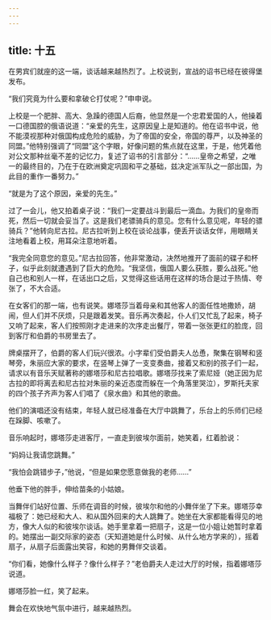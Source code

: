```yaml
---
---
---
```

title: 十五
---



在男宾们就座的这一端，谈话越来越热烈了。上校说到，宣战的诏书已经在彼得堡发布。

“我们究竟为什么要和拿破仑打仗呢？”申申说。

上校是一个肥胖、高大、急躁的德国人后裔，他显然是一个忠君爱国的人，他操着一口德国腔的俄语说道：“亲爱的先生，这原因皇上是知道的。他在诏书中说，他不能漠视那种对俄国构成危险的威胁，为了帝国的安全，帝国的尊严，以及神圣的同盟。”他特别强调了“同盟”这个字眼，好像问题的焦点就在这里，于是，他凭着他对公文那种丝毫不差的记忆力，复述了诏书的引言部分：“……皇帝之希望，之唯一的最终目的，乃在于在欧洲奠定巩固和平之基础，兹决定派军队之一部出国，为此目的重作一番努力。”

“就是为了这个原因，亲爱的先生。”

过了一会儿，他又拍着桌子说：“我们一定要战斗到最后一滴血。为我们的皇帝而死，然后一切就会妥当了。这是我们老骠骑兵的意见。您有什么意见呢，年轻的骠骑兵？”他转向尼古拉。尼古拉听到上校在谈论战事，便丢开谈话女伴，用眼睛关注地看着上校，用耳朵注意地听着。

“我完全同意您的意见。”尼古拉回答，他非常激动，决然地推开了面前的碟子和杯子，似乎此刻就遭遇到了巨大的危险。“我坚信，俄国人要么获胜，要么战死。”他自己也和别人一样，在话出口之后，又觉得这些话用在这样的场合是过于热情、夸张了，不大合适。

在女客们的那一端，也有说笑。娜塔莎当着母亲和其他客人的面任性地撒娇，胡闹，但人们并不厌烦，只是跟着发笑。音乐再次奏起，仆人们又忙乱了起来，椅子又响了起来，客人们按照刚才走进来的次序走出餐厅，带着一张张更红的脸庞，回到客厅和伯爵的书房里去了。

牌桌摆开了，伯爵的客人们玩兴很浓。小字辈们受伯爵夫人怂恿，聚集在钢琴和竖琴旁，朱丽应大家的要求，在竖琴上弹了一支变奏曲，接着又和别的孩子们一起，请求以有音乐天赋著称的娜塔莎和尼古拉唱歌。娜塔莎找来了索尼娅（她正因为尼古拉的即将离去和尼古拉对朱丽的亲近态度而躲在一个角落里哭泣），罗斯托夫家的四个孩子齐声为客人们唱了《泉水曲》和其他的歌曲。

他们的演唱还没有结束，年轻人就已经准备在大厅中跳舞了，乐台上的乐师们已经在跺脚、咳嗽了。

音乐响起时，娜塔莎走进客厅，一直走到彼埃尔面前，她笑着，红着脸说：

“妈妈让我请您跳舞。”

“我怕会跳错步子，”他说，“但是如果您愿意做我的老师……”

他垂下他的胖手，伸给苗条的小姑娘。

当舞伴们站好位置、乐师在调音的时候，彼埃尔和他的小舞伴坐了下来。娜塔莎幸福极了：她已经和大人、和从国外回来的大人跳舞了。她坐在大家都能看得见的地方，像大人似的和彼埃尔谈话。她手里拿着一把扇子，这是一位小姐让她暂时拿着的。她摆出一副交际家的姿态（天知道她是什么时候、从什么地方学来的），摇着扇子，从扇子后面露出笑容，和她的男舞伴交谈着。

“你们看，她像什么样子？像什么样子？”老伯爵夫人走过大厅的时候，指着娜塔莎说道。

娜塔莎脸一红，笑了起来。

舞会在欢快地气氛中进行，越来越热烈。